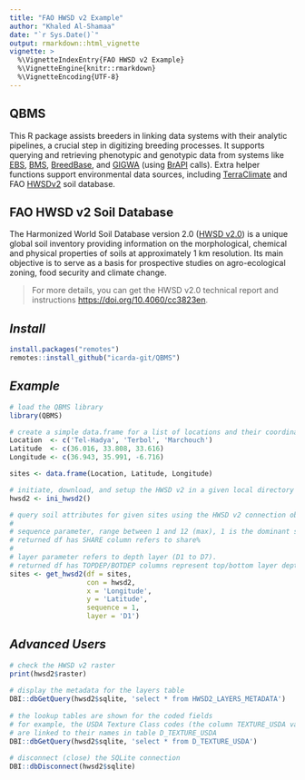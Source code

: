 ```yaml
---
title: "FAO HWSD v2 Example"
author: "Khaled Al-Shamaa"
date: "`r Sys.Date()`"
output: rmarkdown::html_vignette
vignette: >
  %\VignetteIndexEntry{FAO HWSD v2 Example}
  %\VignetteEngine{knitr::rmarkdown}
  %\VignetteEncoding{UTF-8}
---
```


## QBMS
This R package assists breeders in linking data systems with their analytic pipelines, a crucial step in digitizing breeding processes. It supports querying and retrieving phenotypic and genotypic data from systems like [EBS](https://ebs.excellenceinbreeding.org/), [BMS](https://bmspro.io/), [BreedBase](https://breedbase.org), and [GIGWA](https://southgreen.fr/content/gigwa) (using [BrAPI](https://brapi.org/) calls). Extra helper functions support environmental data sources, including [TerraClimate](https://www.climatologylab.org/terraclimate.html) and FAO [HWSDv2](https://gaez.fao.org/pages/hwsd) soil database.

## FAO HWSD v2 Soil Database
The Harmonized World Soil Database version 2.0 ([HWSD v2.0](https://gaez.fao.org/pages/hwsd)) is a unique global soil inventory providing information on the morphological, chemical and physical properties of soils at approximately 1 km resolution. Its main objective is to serve as a basis for prospective studies on agro-ecological zoning, food security and climate change.

> For more details, you can get the HWSD v2.0 technical report and instructions [https://doi.org/10.4060/cc3823en](https://doi.org/10.4060/cc3823en).

## _Install_
```r
install.packages("remotes")
remotes::install_github("icarda-git/QBMS")
```

## _Example_
```r
# load the QBMS library
library(QBMS)

# create a simple data.frame for a list of locations and their coordinates
Location  <- c('Tel-Hadya', 'Terbol', 'Marchouch')
Latitude  <- c(36.016, 33.808, 33.616)
Longitude <- c(36.943, 35.991, -6.716)

sites <- data.frame(Location, Latitude, Longitude)

# initiate, download, and setup the HWSD v2 in a given local directory
hwsd2 <- ini_hwsd2()

# query soil attributes for given sites using the HWSD v2 connection object
#  
# sequence parameter, range between 1 and 12 (max), 1 is the dominant soil. 
# returned df has SHARE column refers to share% 
# 
# layer parameter refers to depth layer (D1 to D7). 
# returned df has TOPDEP/BOTDEP columns represent top/bottom layer depth in cm.
sites <- get_hwsd2(df = sites, 
                   con = hwsd2, 
                   x = 'Longitude', 
                   y = 'Latitude', 
                   sequence = 1, 
                   layer = 'D1')

```

## _Advanced Users_
```r
# check the HWSD v2 raster 
print(hwsd2$raster)
 
# display the metadata for the layers table
DBI::dbGetQuery(hwsd2$sqlite, 'select * from HWSD2_LAYERS_METADATA')
 
# the lookup tables are shown for the coded fields
# for example, the USDA Texture Class codes (the column TEXTURE_USDA value)
# are linked to their names in table D_TEXTURE_USDA
DBI::dbGetQuery(hwsd2$sqlite, 'select * from D_TEXTURE_USDA')
 
# disconnect (close) the SQLite connection
DBI::dbDisconnect(hwsd2$sqlite)

```